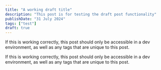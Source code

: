 ```yaml
---
title: "A working draft title"
description: "This post is for testing the draft post functionality"
publishDate: "31 July 2024"
tags: ["test"]
draft: true
---
```


If this is working correctly, this post should only be accessible in a dev environment, as well as any tags that are unique to this post.

<BlogImage image={image} alt="FU" />

If this is working correctly, this post should only be accessible in a dev environment, as well as any tags that are unique to this post.

